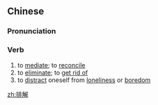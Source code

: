 ==Chinese==
{{zh-forms}}

===Pronunciation===
{{zh-pron
|m=páijiě
|cat=v
}}

===Verb===
{{zh-verb}}

# to [[mediate]]; to [[reconcile]]
# to [[eliminate]]; to [[get rid of]]
# to [[distract]] oneself from [[loneliness]] or [[boredom]]

[[zh:排解]]